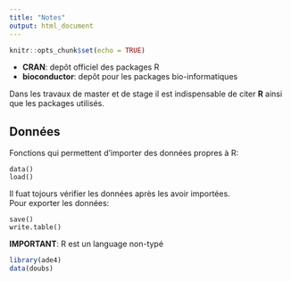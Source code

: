 ```yaml
---
title: "Notes"
output: html_document
---
```


```r
knitr::opts_chunk$set(echo = TRUE)
```

-   **CRAN**: depôt officiel des packages R
-   **bioconductor**: depôt pour les packages bio-informatiques

Dans les travaux de master et de stage il est indispensable de citer **R** ainsi que les packages utilisés.

## Données

Fonctions qui permettent d'importer des données propres à R:

    data()
    load()

Il fuat tojours vérifier les données après les avoir importées. <br/> Pour exporter les données:

    save()
    write.table()

**IMPORTANT**: R est un language non-typé

```r
library(ade4)
data(doubs)
```
